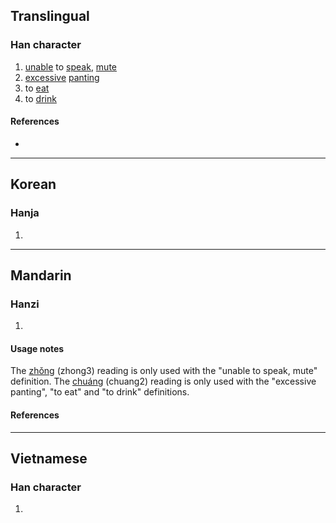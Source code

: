 {{character info/new}}
==Translingual==

===Han character===
{{Han char|rn=30|rad=口|as=09|sn=12|four=|canj=RHJG|ids=⿰口重}}

# [[unable]] to [[speak]], [[mute]]
# [[excessive]] [[pant]]ing
# to [[eat]]
# to [[drink]]

====References====
* {{Han ref|kx=0199.160|dkj=03964|dj=0421.070|hdz=10656.110|uh=55A0|ud=21920}}

----

==Korean==

===Hanja===
{{ko-hanja|hangeul=종|rv=jong|mr=chong}}

# {{rfdef|ko|sort=口09}}

----

==Mandarin==

===Hanzi===
{{cmn-hanzi|pin=[[zhǒng]] ([[zhong3]]), [[chuáng]] ([[chuang2]])|wg=chung<sup>3</sup>, ch'uang<sup>2</sup>}}

# {{rfdef|cmn|sort=口09}}

====Usage notes====
The [[zhǒng]] (zhong3) reading is only used with the "unable to speak, mute" definition. The [[chuáng]] (chuang2) reading is only used with the "excessive panting", "to eat" and "to drink" definitions.

====References====

----

==Vietnamese==

===Han character===
{{vi-hantu|[[gióng]], [[giọng]]|rs=口09}}

# {{rfdef|vi|sort=口09}}